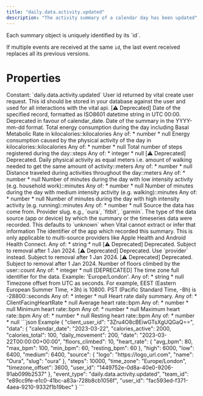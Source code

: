 ```yaml
---
title: "daily.data.activity.updated"
description: "The activity summary of a calendar day has been updated"
---
```

<Warning>
Each summary object is uniquely identified by its `id`.

If multiple events are received at the same `id`, the last event received replaces all its previous
versions.
</Warning>
# Properties
<ResponseField name="event_type" type="const string" required="true">
Constant: `daily.data.activity.updated`
</ResponseField>
<ResponseField name="team_id" type="string" required="true">
</ResponseField>
<ResponseField name="user_id" type="string" required="true">
</ResponseField>
<ResponseField name="client_user_id" type="string" required="true">
</ResponseField>
<ResponseField name="data" type="ClientFacingActivity" required="true">
<Expandable title="ClientFacingActivity" defaultOpen="true">
<ResponseField name="user_id" type="string" required="true">
User id returned by vital create user request. This id should be stored in your database against the user and used for all interactions with the vital api.
</ResponseField>
<ResponseField name="id" type="string" required="true">
</ResponseField>
<ResponseField name="date" type="string" required="true">
[⚠️ Deprecated] Date of the specified record, formatted as ISO8601 datetime string in UTC 00:00. Deprecated in favour of calendar_date.
</ResponseField>
<ResponseField name="calendar_date" type="string" required="true">
Date of the summary in the YYYY-mm-dd format.
</ResponseField>
<ResponseField name="calories_total" type="anyOf | null">
Total energy consumption during the day including Basal Metabolic Rate in kilocalories::kilocalories
Any of:
* number
* null
</ResponseField>
<ResponseField name="calories_active" type="anyOf | null">
Energy consumption caused by the physical activity of the day in kilocalories::kilocalories
Any of:
* number
* null
</ResponseField>
<ResponseField name="steps" type="anyOf | null">
Total number of steps registered during the day::steps
Any of:
* integer
* null
</ResponseField>
<ResponseField name="daily_movement" type="anyOf | null">
[⚠️ Deprecated] Deprecated. Daily physical activity as equal meters i.e. amount of walking needed to get the same amount of activity::meters
Any of:
* number
* null
</ResponseField>
<ResponseField name="distance" type="anyOf | null">
Distance traveled during activities throughout the day::meters
Any of:
* number
* null
</ResponseField>
<ResponseField name="low" type="anyOf | null">
Number of minutes during the day with low intensity activity (e.g. household work)::minutes
Any of:
* number
* null
</ResponseField>
<ResponseField name="medium" type="anyOf | null">
Number of minutes during the day with medium intensity activity (e.g. walking)::minutes
Any of:
* number
* null
</ResponseField>
<ResponseField name="high" type="anyOf | null">
Number of minutes during the day with high intensity activity (e.g. running)::minutes
Any of:
* number
* null
</ResponseField>
<ResponseField name="source" type="ClientFacingSource" required="true">
Source the data has come from.
<Expandable title="ClientFacingSource" defaultOpen="true">
<ResponseField name="provider" type="string" required="true">
Provider slug. e.g., `oura`, `fitbit`, `garmin`.
</ResponseField>
<ResponseField name="type" type="string | null">
The type of the data source (app or device) by which the summary or the timeseries data were recorded. This defaults to `unknown` when Vital cannot extract or infer that information
</ResponseField>
<ResponseField name="app_id" type="anyOf | null">
The identifier of the app which recorded this summary. This is only applicable to multi-source providers like Apple Health and Android Health Connect.
Any of:
* string
* null
</ResponseField>
<ResponseField name="name" type="string" required="true">
[⚠️ Deprecated] Deprecated. Subject to removal after 1 Jan 2024.
</ResponseField>
<ResponseField name="slug" type="string" required="true">
[⚠️ Deprecated] Deprecated. Use `provider` instead. Subject to removal after 1 Jan 2024.
</ResponseField>
<ResponseField name="logo" type="string" required="true">
[⚠️ Deprecated] Deprecated. Subject to removal after 1 Jan 2024.
</ResponseField>
</Expandable>
</ResponseField>
<ResponseField name="floors_climbed" type="anyOf | null">
Number of floors climbed by the user::count
Any of:
* integer
* null
</ResponseField>
<ResponseField name="time_zone" type="anyOf | null">
[DEPRECATED] The time zone full identifier for the data. Example: &#x27;Europe/London&#x27;.
Any of:
* string
* null
</ResponseField>
<ResponseField name="timezone_offset" type="anyOf | null">
Timezone offset from UTC as seconds. For example, EEST (Eastern European Summer Time, +3h) is 10800. PST (Pacific Standard Time, -8h) is -28800::seconds
Any of:
* integer
* null
</ResponseField>
<ResponseField name="heart_rate" type="anyOf | null">
Heart rate daily summary.
Any of:
* ClientFacingHeartRate
* null
<Expandable title="ClientFacingHeartRate">
<ResponseField name="avg_bpm" type="anyOf | null">
Average heart rate::bpm
Any of:
* number
* null
</ResponseField>
<ResponseField name="min_bpm" type="anyOf | null">
Minimum heart rate::bpm
Any of:
* number
* null
</ResponseField>
<ResponseField name="max_bpm" type="anyOf | null">
Maximum heart rate::bpm
Any of:
* number
* null
</ResponseField>
<ResponseField name="resting_bpm" type="anyOf | null">
Resting heart rate::bpm
Any of:
* number
* null
</ResponseField>
</Expandable>
</ResponseField>
</Expandable>
</ResponseField>
<ResponseExample>
```json Example
{
  "client_user_id": "3Zru4O8cBEiwGTsXgUQGaQ==",
  "data": {
    "calendar_date": "2023-03-22",
    "calories_active": 2000,
    "calories_total": 100,
    "daily_movement": 200,
    "date": "2023-03-22T00:00:00+00:00",
    "floors_climbed": 10,
    "heart_rate": {
      "avg_bpm": 80,
      "max_bpm": 100,
      "min_bpm": 60,
      "resting_bpm": 60
    },
    "high": 6000,
    "low": 6400,
    "medium": 6400,
    "source": {
      "logo": "https://logo_url.com",
      "name": "Oura",
      "slug": "oura"
    },
    "steps": 10000,
    "time_zone": "Europe/London",
    "timezone_offset": 3600,
    "user_id": "1449752e-0d8a-40e0-9206-91ab099b2537"
  },
  "event_type": "daily.data.activity.updated",
  "team_id": "e89cc9fe-e1c0-41bc-a83a-728b8cb1056f",
  "user_id": "fac593ed-f371-4aea-9210-9332f1b19bec"
}
```
</ResponseExample>
